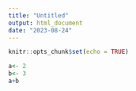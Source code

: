```yaml
---
title: "Untitled"
output: html_document
date: "2023-08-24"
---
```


```r
knitr::opts_chunk$set(echo = TRUE)
```

```r
a<- 2
b<- 3
a+b

```

